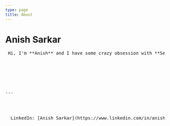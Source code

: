 ```yaml
---
type: page
title: About
---
```


# Anish Sarkar

<pre> Hi, I'm **Anish** and I have some crazy obsession with **Security**, **Startups** and ~~Cycling~~ 
                                                                                            **Sycling**.
                                                                                      <pre> 



---

<div>
  <br />
  LinkedIn: [Anish Sarkar](https://www.linkedin.com/in/anishdot)
</div>
